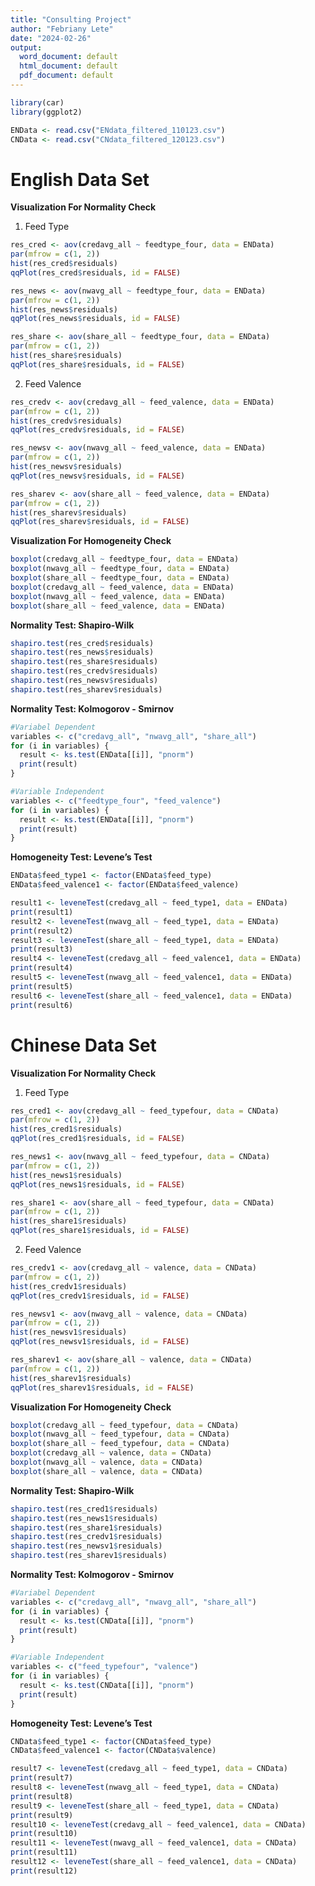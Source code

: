 ```yaml
---
title: "Consulting Project"
author: "Febriany Lete"
date: "2024-02-26"
output:
  word_document: default
  html_document: default
  pdf_document: default
---
```


```r
library(car)
library(ggplot2)
```

```r
ENData <- read.csv("ENdata_filtered_110123.csv")
CNData <- read.csv("CNdata_filtered_120123.csv")
```

# **English Data Set**

**Visualization For Normality Check**

1. Feed Type
```r
res_cred <- aov(credavg_all ~ feedtype_four, data = ENData)
par(mfrow = c(1, 2))
hist(res_cred$residuals)
qqPlot(res_cred$residuals, id = FALSE)

res_news <- aov(nwavg_all ~ feedtype_four, data = ENData)
par(mfrow = c(1, 2))
hist(res_news$residuals)
qqPlot(res_news$residuals, id = FALSE)

res_share <- aov(share_all ~ feedtype_four, data = ENData)
par(mfrow = c(1, 2))
hist(res_share$residuals)
qqPlot(res_share$residuals, id = FALSE)
```

2.  Feed Valence
```r
res_credv <- aov(credavg_all ~ feed_valence, data = ENData)
par(mfrow = c(1, 2))
hist(res_credv$residuals)
qqPlot(res_credv$residuals, id = FALSE)

res_newsv <- aov(nwavg_all ~ feed_valence, data = ENData)
par(mfrow = c(1, 2))
hist(res_newsv$residuals)
qqPlot(res_newsv$residuals, id = FALSE)

res_sharev <- aov(share_all ~ feed_valence, data = ENData)
par(mfrow = c(1, 2))
hist(res_sharev$residuals)
qqPlot(res_sharev$residuals, id = FALSE)
```

**Visualization For Homogeneity Check**

```r
boxplot(credavg_all ~ feedtype_four, data = ENData)
boxplot(nwavg_all ~ feedtype_four, data = ENData)
boxplot(share_all ~ feedtype_four, data = ENData)
boxplot(credavg_all ~ feed_valence, data = ENData)
boxplot(nwavg_all ~ feed_valence, data = ENData)
boxplot(share_all ~ feed_valence, data = ENData)
```


**Normality Test: Shapiro-Wilk**

```r
shapiro.test(res_cred$residuals)
shapiro.test(res_news$residuals)
shapiro.test(res_share$residuals)
shapiro.test(res_credv$residuals)
shapiro.test(res_newsv$residuals)
shapiro.test(res_sharev$residuals)
```


**Normality Test: Kolmogorov - Smirnov**

```r
#Variabel Dependent
variables <- c("credavg_all", "nwavg_all", "share_all")
for (i in variables) {
  result <- ks.test(ENData[[i]], "pnorm")
  print(result)
}
```

```r
#Variable Independent
variables <- c("feedtype_four", "feed_valence")
for (i in variables) {
  result <- ks.test(ENData[[i]], "pnorm")
  print(result)
}
```

**Homogeneity Test: Levene's Test**

```r
ENData$feed_type1 <- factor(ENData$feed_type)
ENData$feed_valence1 <- factor(ENData$feed_valence)

result1 <- leveneTest(credavg_all ~ feed_type1, data = ENData)
print(result1)
result2 <- leveneTest(nwavg_all ~ feed_type1, data = ENData)
print(result2)
result3 <- leveneTest(share_all ~ feed_type1, data = ENData)
print(result3)
result4 <- leveneTest(credavg_all ~ feed_valence1, data = ENData)
print(result4)
result5 <- leveneTest(nwavg_all ~ feed_valence1, data = ENData)
print(result5)
result6 <- leveneTest(share_all ~ feed_valence1, data = ENData)
print(result6)
```

# **Chinese Data Set**

**Visualization For Normality Check**

1. Feed Type
```r
res_cred1 <- aov(credavg_all ~ feed_typefour, data = CNData)
par(mfrow = c(1, 2))
hist(res_cred1$residuals)
qqPlot(res_cred1$residuals, id = FALSE)

res_news1 <- aov(nwavg_all ~ feed_typefour, data = CNData)
par(mfrow = c(1, 2))
hist(res_news1$residuals)
qqPlot(res_news1$residuals, id = FALSE)

res_share1 <- aov(share_all ~ feed_typefour, data = CNData)
par(mfrow = c(1, 2))
hist(res_share1$residuals)
qqPlot(res_share1$residuals, id = FALSE)
```

2. Feed Valence
```r
res_credv1 <- aov(credavg_all ~ valence, data = CNData)
par(mfrow = c(1, 2))
hist(res_credv1$residuals)
qqPlot(res_credv1$residuals, id = FALSE)

res_newsv1 <- aov(nwavg_all ~ valence, data = CNData)
par(mfrow = c(1, 2))
hist(res_newsv1$residuals)
qqPlot(res_newsv1$residuals, id = FALSE)

res_sharev1 <- aov(share_all ~ valence, data = CNData)
par(mfrow = c(1, 2))
hist(res_sharev1$residuals)
qqPlot(res_sharev1$residuals, id = FALSE)
```
**Visualization For Homogeneity Check**

```r
boxplot(credavg_all ~ feed_typefour, data = CNData)
boxplot(nwavg_all ~ feed_typefour, data = CNData)
boxplot(share_all ~ feed_typefour, data = CNData)
boxplot(credavg_all ~ valence, data = CNData)
boxplot(nwavg_all ~ valence, data = CNData)
boxplot(share_all ~ valence, data = CNData)
```
**Normality Test: Shapiro-Wilk**

```r
shapiro.test(res_cred1$residuals)
shapiro.test(res_news1$residuals)
shapiro.test(res_share1$residuals)
shapiro.test(res_credv1$residuals)
shapiro.test(res_newsv1$residuals)
shapiro.test(res_sharev1$residuals)
```

**Normality Test: Kolmogorov - Smirnov**

```r
#Variabel Dependent
variables <- c("credavg_all", "nwavg_all", "share_all")
for (i in variables) {
  result <- ks.test(CNData[[i]], "pnorm")
  print(result)
}
```

```r
#Variable Independent
variables <- c("feed_typefour", "valence")
for (i in variables) {
  result <- ks.test(CNData[[i]], "pnorm")
  print(result)
}
```
**Homogeneity Test: Levene's Test**

```r
CNData$feed_type1 <- factor(CNData$feed_type)
CNData$feed_valence1 <- factor(CNData$valence)

result7 <- leveneTest(credavg_all ~ feed_type1, data = CNData)
print(result7)
result8 <- leveneTest(nwavg_all ~ feed_type1, data = CNData)
print(result8)
result9 <- leveneTest(share_all ~ feed_type1, data = CNData)
print(result9)
result10 <- leveneTest(credavg_all ~ feed_valence1, data = CNData)
print(result10)
result11 <- leveneTest(nwavg_all ~ feed_valence1, data = CNData)
print(result11)
result12 <- leveneTest(share_all ~ feed_valence1, data = CNData)
print(result12)
```

